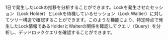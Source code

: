 <Xclude product='cubrid,postgresql,oracle,oracle-pro,oracle-v1,altibase,cubrid'>

1日で発生したLockの推移を分析することができます。Lockを発生させたセッション（Lock Holder）とLockを待機しているセッション（Lock Waitier）に対してツリー構造で確認することができます。このような機能により、特定時点で発生したLock情報であるHolderとWaiterの関係を確認してクエリ（Query）を分析し、デッドロッククエリを確認することができます。

</Xclude>
